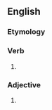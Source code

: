 ==English==

===Etymology===
{{suffix|meet|est|lang=en}}

===Verb===
{{head|en|verb form}}

# {{en-archaic second-person singular of|meet|lang=en}}

===Adjective===
{{head|en|adjective superlative form}}

# {{en-superlative of|meet}}